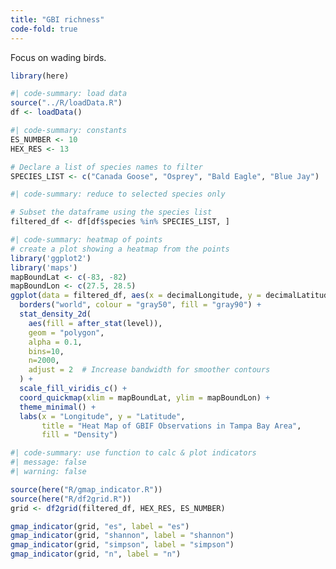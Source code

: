 ```yaml
---
title: "GBI richness"
code-fold: true
---
```


Focus on wading birds.


```r
library(here)
```

```r
#| code-summary: load data
source("../R/loadData.R")
df <- loadData()
```

```r
#| code-summary: constants
ES_NUMBER <- 10
HEX_RES <- 13

# Declare a list of species names to filter
SPECIES_LIST <- c("Canada Goose", "Osprey", "Bald Eagle", "Blue Jay")
```


```r
#| code-summary: reduce to selected species only

# Subset the dataframe using the species list
filtered_df <- df[df$species %in% SPECIES_LIST, ]
```

```R
#| code-summary: heatmap of points
# create a plot showing a heatmap from the points
library('ggplot2')
library('maps')
mapBoundLat <- c(-83, -82)
mapBoundLon <- c(27.5, 28.5)
ggplot(data = filtered_df, aes(x = decimalLongitude, y = decimalLatitude)) +
  borders("world", colour = "gray50", fill = "gray90") +
  stat_density_2d(
    aes(fill = after_stat(level)), 
    geom = "polygon", 
    alpha = 0.1, 
    bins=10,
    n=2000,
    adjust = 2  # Increase bandwidth for smoother contours
  ) +
  scale_fill_viridis_c() +
  coord_quickmap(xlim = mapBoundLat, ylim = mapBoundLon) +
  theme_minimal() +
  labs(x = "Longitude", y = "Latitude", 
       title = "Heat Map of GBIF Observations in Tampa Bay Area",
       fill = "Density")
```

```r
#| code-summary: use function to calc & plot indicators
#| message: false
#| warning: false

source(here("R/gmap_indicator.R"))
source(here("R/df2grid.R"))
grid <- df2grid(filtered_df, HEX_RES, ES_NUMBER)

gmap_indicator(grid, "es", label = "es")
gmap_indicator(grid, "shannon", label = "shannon")
gmap_indicator(grid, "simpson", label = "simpson")
gmap_indicator(grid, "n", label = "n")

```